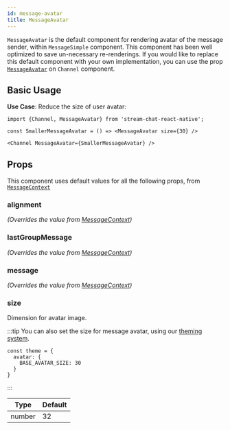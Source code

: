 ```yaml
---
id: message-avatar
title: MessageAvatar
---
```



`MessageAvatar` is the default component for rendering avatar of the message sender, within `MessageSimple` component. This component has been well optimized to save un-necessary re-renderings.
If you would like to replace this default component with your own implementation, you can use the prop [`MessageAvatar`](../../core-components/channel#messageavatar) on `Channel` component.

## Basic Usage

**Use Case**: Reduce the size of user avatar:

```tsx
import {Channel, MessageAvatar} from 'stream-chat-react-native';

const SmallerMessageAvatar = () => <MessageAvatar size={30} />

<Channel MessageAvatar={SmallerMessageAvatar} />
```

## Props

This component uses default values for all the following props, from [`MessageContext`](../../contexts/message-context)

### alignment

_(Overrides the value from [MessageContext](../../contexts/message-context))_

<Alignment />

### lastGroupMessage

_(Overrides the value from [MessageContext](../../contexts/message-context))_

<LastGroupMessage />

### message

_(Overrides the value from [MessageContext](../../contexts/message-context))_

<MessageProp />

### size

Dimension for avatar image.

:::tip
You can also set the size for message avatar, using our [theming system](../customization/theming).

```tsx
const theme = {
  avatar: {
    BASE_AVATAR_SIZE: 30
  }
}
```
:::

| Type | Default |
| - | - |
| number | 32 |